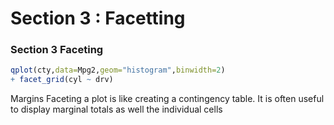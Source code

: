 
Section 3 : Facetting
===========================

### Section 3 Faceting


```r

qplot(cty,data=Mpg2,geom="histogram",binwidth=2)
+ facet_grid(cyl ~ drv)

````
Margins Faceting a plot is like creating a contingency table. 
It is often useful to display marginal totals as well the individual cells
